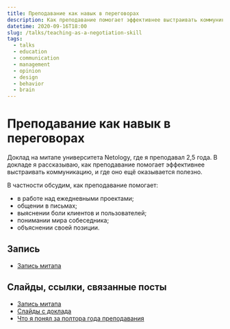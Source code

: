 ```yaml
---
title: Преподавание как навык в переговорах
description: Как преподавание помогает эффективнее выстраивать коммуникацию, и где оно ещё оказывается полезно.
datetime: 2020-09-16T18:00
slug: /talks/teaching-as-a-negotiation-skill
tags:
  - talks
  - education
  - communication
  - management
  - opinion
  - design
  - behavior
  - brain
---
```


# Преподавание как навык в переговорах

Доклад на митапе университета Netology, где я преподавал 2,5 года. В докладе я рассказываю, как преподавание помогает эффективнее выстраивать коммуникацию, и где оно ещё оказывается полезно.

В частности обсудим, как преподавание помогает:

- в работе над ежедневными проектами;
- общении в письмах;
- выяснении боли клиентов и пользователей;
- понимании мира собеседника;
- объяснении своей позиции.

## Запись

- [Запись митапа](https://drive.google.com/file/d/1TB2IDZC3ZBVMNQKSHZF2gP-peEKAHS9v/view)

## Слайды, ссылки, связанные посты

- [Запись митапа](https://drive.google.com/file/d/1TB2IDZC3ZBVMNQKSHZF2gP-peEKAHS9v/view)
- [Слайды с доклада](https://bespoyasov.ru/slides/teaching-as-a-negotiation-skill/)
- [Что я понял за полтора года преподавания](/blog/one-and-a-half-year-of-teaching)
